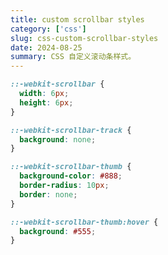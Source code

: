 ```yaml
---
title: custom scrollbar styles
category: ['css']
slug: css-custom-scrollbar-styles
date: 2024-08-25
summary: CSS 自定义滚动条样式。
---
```



```css
::-webkit-scrollbar {
  width: 6px;
  height: 6px;
}

::-webkit-scrollbar-track {
  background: none;
}

::-webkit-scrollbar-thumb {
  background-color: #888;
  border-radius: 10px;
  border: none;
}

::-webkit-scrollbar-thumb:hover {
  background: #555;
}
```